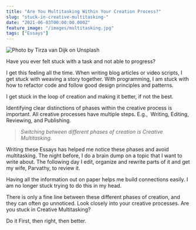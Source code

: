 ```yaml
---
title: "Are You Multitasking Within Your Creation Process?"
slug: "stuck-in-creative-multitasking-"
date: "2021-06-03T00:00:00.000Z"
feature_image: "/images/multitasking.jpg"
tags: ["Essays"]
---
```


![Photo by Tirza van Dijk on Unsplash](/images/multitasking.jpg)

Have you ever felt stuck with a task and not able to progress?

I get this feeling all the time. When writing blog articles or video scripts, I get stuck with weaving a story together. With programming, I am stuck with how to refactor code and follow good design principles and patterns.

I get stuck in the loop of creation and making it better, if not the best.

Identifying clear distinctions of phases within the creative process is important. All creative processes have multiple steps. E.g.,  Writing, Editing, Reviewing, and Publishing.

> _Switching between different phases of creation is Creative Multitasking._

Writing these Essays has helped me notice these phases and avoid multitasking. The night before, I do a brain dump on a topic that I want to write about. The following day I edit, organize and rewrite parts of it and get my wife, Parvathy, to review it.

Having all the information out on paper helps me build connections easily. I am no longer stuck trying to do this in my head.

There is only a fine line between these different phases of creation, and they can often go unnoticed. Look closely into your creative processes. Are you stuck in Creative Multitasking?

Do it First, then right, then better.